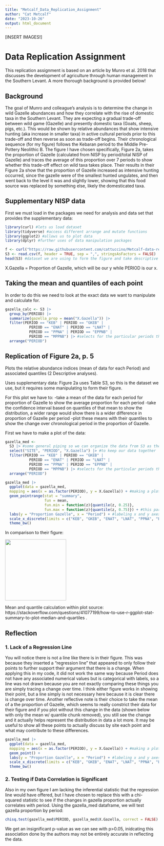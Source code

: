 ```yaml
---
title: "Metcalf_Data_Replication_Assignment"
author: "Cat Metcalf"
date: "2023-10-26"
output: html_document
---
```


[INSERT IMAGES!]

# Data Replication Assignment

This replication assignment is based on an article by Munro et al. 2018 that discusses the development of agriculture through human management in the Southern Levant. A more thorough background is provided below!

## Background

The goal of Munro and colleague's analysis is to determine the change in wild Gazelle abundances and how they correlate with the rise of domestic taxa in the Southern Levant. They are expecting a gradual trade-off between wild game (Gazelle) and presently domestic taxa (Goats, sheep, pigs, etc.). This would be shown by relative abundances that show intensive hunting (aka increase in smaller taxa) in active cultural periods prior to this trade-off and then reverse as soon as trade-off begins. Their chronological sequence (for my figure) follows the Kebaran period to the Middle Pre-Pottery Neolithic B. The figure I have chosen specifically, Figure 2a, takes the proportion of Gazelle (calculated from NISP by period/total NISP of Gazelle) and traces the average of this proportion over 7 periods to show whether this trade-off effect on wild taxa takes place. Their results in their Figure 2a show that the proportion of Gazelle increased as intensive hunting occurred, since the gazelle were of the smallest hunted ungulates, and then went back to the level it was and slightly lower, showing that this food source was replaced by something else, likely the domesticated taxa. 

## Supplementary NISP data

First we must load in the packages we need for analysis and data set that provides the supplementary data:
```r
library(curl) #lets us load dataset
library(tidyverse) #access different arrange and mutate functions
library(ggplot2) #allows us to plot data
library(dplyr) #further uses of data manipulation packages

f <- curl("https://raw.githubusercontent.com/cattuccino/Metcalf-data-replication-assignment/main/AN588%20DataRep%20SuppData%202.csv")
S3 <- read.csv(f, header = TRUE, sep = ",", stringsAsFactors = FALSE)
head(S3) #dataset we are using to form the figure and take descriptive statistics

```
X.Gazella = Proportion of Gazelle, which will be our y while PERIOD is our x.

## Taking the mean and quantiles of each point
In order to do this we need to look at the exact data we want to manipulate and calculate for.

```r
gazella_calc <- S3 |>
  group_by(PERIOD) |>
  summarize(gazella_prop = mean("X.Gazella")) |>
  filter(PERIOD == "KEB" | PERIOD == "GKEB" | 
           PERIOD == "ENAT" | PERIOD == "LNAT" | 
           PERIOD == "PPNA" | PERIOD == "EPPNB" | 
           PERIOD == "MPPNB") |> #selects for the particular periods they plot for
  arrange("PERIOD")
```

## Replication of Figure 2a, p. 5
Plots the relative abundance indices (mean of data for each Period) and associated quantiles (2 Descriptive analyses).

Uses supplementary data: Figure 2a uses Table S3, so this is the dataset we use, but it requires some manipulating to form their figure. 

For this plot we have to:
-take a mean of the data for each period for proportion of Gazelle to show the average proportion for each period
-take the confidence interval based on quantiles of that mean to show the distribution, a wider range would show there is a wider difference in proportion of Gazelle per period
-plot these means with their quantiles to show the change over chronological period in the proportion of Gazelle.

First we have to make a plot of the data: 

```r
gazella_med <- 
  S3 |> #some general piping so we can organize the data from S3 as they do
  select("SITE", "PERIOD", "X.Gazella") |> #to keep our data together
  filter(PERIOD == "KEB" | PERIOD == "GKEB" | 
           PERIOD == "ENAT" | PERIOD == "LNAT" | 
           PERIOD == "PPNA" | PERIOD == "EPPNB" | 
           PERIOD == "MPPNB") |> #selects for the particular periods they plot for
  arrange("PERIOD") 

```


```r
gazella_med |>
  ggplot(data = gazella_med, 
  mapping = aes(x = as.factor(PERIOD), y = X.Gazella)) + #making a plot comparing Period to proportion of Gazelle
  geom_pointrange(stat = "summary",
                  fun = mean,
                  fun.min = function(z){quantile(z, 0.25)},
                  fun.max = function(z){quantile(z, 0.75)}) + #this part of the calculation I found on a website (cited below), which takes the mean of each point while applying a confidence interval around each mean taken to show the range of distribution it could be (seen if you do not take the means and simply plot the values)
  labs(y = "Proportion Gazelle", x = "Period") + #labeling x and y axes
  scale_x_discrete(limits = c("KEB", "GKEB", "ENAT", "LNAT", "PPNA", "EPPNB", "MPPNB")) + #puts the periods in the order they have them in (chronological)
  theme_bw()
```
In comparison to their figure:

<img src="img/Munro et al Figure.png" width="200px" />

Mean and quantile calculation within plot source: https://stackoverflow.com/questions/41077199/how-to-use-r-ggplot-stat-summary-to-plot-median-and-quartiles .

## Reflection

### 1. Lack of a Regression Line
You will notice there is not a line like there is in their figure. This was because they inserted a "regression line" that appeared to only follow their points to further support their argument that there is a change. When applying this in my code, it did not work the same way because Period does not have any associated numerical values but is categorical with labels, so a line was not drawn because you are not exactly comparing these things you are simply tracing a change over time. I think either figure works in showing their point, but a line simply is not necessary here because it is clear there is change over time. Another reflective note is their choice to take the mean of a the proportion of Gazelle, which seems to really constrict their data for their figure and if you plot without this change in the data (shown below with only the mean w/ quantile chunk removed), you still see the change and it actually helps represent the distribution in data a lot more. It may be useful to show all these points to actually discuss by site each point and what may contribute to these differences.

```r
gazella_med |>
  ggplot(data = gazella_med, 
  mapping = aes(x = as.factor(PERIOD), y = X.Gazella)) + #making a plot comparing Period to proportion of Gazelle
  geom_point() +
  labs(y = "Proportion Gazelle", x = "Period") + #labeling x and y axes
  scale_x_discrete(limits = c("KEB", "GKEB", "ENAT", "LNAT", "PPNA", "EPPNB", "MPPNB")) + #puts the periods in the order they have them in (chronological)
  theme_bw()
```
### 2. Testing if Data Correlation is Significant
Also in my own figure I am lacking the inferential statistic that the regression line would have offered, but I have chosen to replace this with a chi-squared statistic to see if the changes in gazella proportion actually correlates with period. Using the gazella_med dataframe, we will test gazella proportion by period:
```r
chisq.test(gazella_med$PERIOD, gazella_med$X.Gazella, correct = FALSE)
```
We get an insignificant p-value as we can see with p>0.05, inidcating this association done by the authors may not be entirely accurate in reflecting the data.
